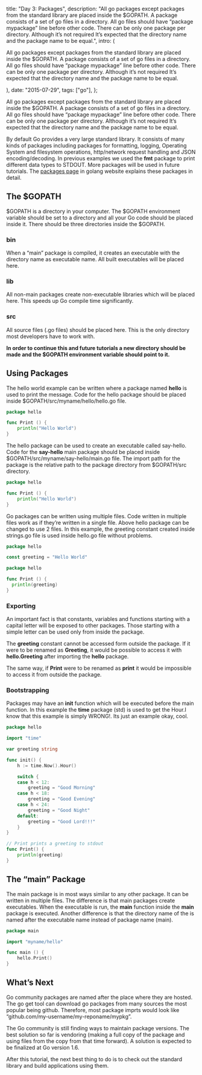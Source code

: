 
  title: "Day 3: Packages",
  description:
    "All go packages except packages from the standard library are placed inside the $GOPATH. A package consists of a set of go files in a directory. All go files should have “package mypackage” line before other code. There can be only one package per directory. Although it’s not required It’s expected that the directory name and the package name to be equal.",
  intro: (
    <section>
      <p>
        All go packages except packages from the standard library are placed
        inside the $GOPATH. A package consists of a set of go files in a
        directory. All go files should have “package mypackage” line before
        other code. There can be only one package per directory. Although it’s
        not required It’s expected that the directory name and the package name
        to be equal.
      </p>
    </section>
  ),
  date: "2015-07-29",
  tags: ["go"],
};


All go packages except packages from the standard library are placed inside the $GOPATH. A package consists of a set of go files in a directory. All go files should have “package mypackage” line before other code. There can be only one package per directory. Although it’s not required It’s expected that the directory name and the package name to be equal.

By default Go provides a very large standard library. It consists of many kinds of packages including packages for formatting, logging, Operating System and filesystem operations, http/network request handling and JSON encoding/decoding. In previous examples we used the **fmt** package to print different data types to STDOUT. More packages will be used in future tutorials. The [packages page](https://golang.org/pkg/) in golang website explains these packages in detail.

## The $GOPATH

$GOPATH is a directory in your computer. The $GOPATH environment variable should be set to a directory and all your Go code should be placed inside it. There should be three directories inside the $GOPATH.

### bin

When a “main” package is compiled, it creates an executable with the directory name as executable name. All built executables will be placed here.

### lib

All non-main packages create non-executable libraries which will be placed here. This speeds up Go compile time significantly.

### src

All source files (.go files) should be placed here. This is the only directory most developers have to work with.

**In order to continue this and future tutorials a new directory should be made and the $GOPATH environment variable should point to it.**

## Using Packages

The hello world example can be written where a package named **hello** is used to print the message. Code for the hello package should be placed inside $GOPATH/src/myname/hello/hello.go file.

```go
package hello

func Print () {
	println("Hello World")
}
```

The hello package can be used to create an executable called say-hello. Code for the **say-hello** main package should be placed inside $GOPATH/src/myname/say-hello/main.go file. The import path for the package is the relative path to the package directory from $GOPATH/src directory.

```go
package hello

func Print () {
	println("Hello World")
}
```

Go packages can be written using multiple files. Code written in multiple files work as if they’re written in a single file. Above hello package can be changed to use 2 files. In this example, the greeting constant created inside strings.go file is used inside hello.go file without problems.

```go
package hello

const greeting = "Hello World"
```

```go
package hello

func Print () {
  println(greeting)
}
```

### Exporting

An important fact is that constants, variables and functions starting with a capital letter will be exposed to other packages. Those starting with a simple letter can be used only from inside the package.

The **greeting** constant cannot be accessed form outside the package. If it were to be renamed as **Greeting**, it would be possible to access it with **hello.Greeting** after importing the **hello** package.

The same way, if **Print** were to be renamed as **print** it would be impossible to access it from outside the package.

### Bootstrapping

Packages may have an **init** function which will be executed before the main function. In this example the **time** package (std) is used to get the Hour.I know that this example is simply WRONG!. Its just an example okay, cool.

```go
package hello

import "time"

var greeting string

func init() {
	h := time.Now().Hour()

	switch {
	case h < 12:
		greeting = "Good Morning"
	case h < 18:
		greeting = "Good Evening"
	case h < 24:
		greeting = "Good Night"
	default:
		greeting = "Good Lord!!!"
	}
}

// Print prints a greeting to stdout
func Print() {
	println(greeting)
}
```

## The “main” Package

The main package is in most ways similar to any other package. It can be written in multiple files. The difference is that main packages create executables. When the executable is run, the **main** function inside the **main** package is executed. Another difference is that the directory name of the is named after the executable name instead of package name (main).

```go
package main

import "myname/hello"

func main () {
	hello.Print()
}
```

## What’s Next

Go community packages are named after the place where they are hosted. The go get tool can download go packages from many sources the most popular being github. Therefore, most package imprts would look like “github.com/my-username/my-reponame/mypkg”.

The Go community is still finding ways to maintain package versions. The best solution so far is vendoring (making a full copy of the package and using files from the copy from that time forward). A solution is expected to be finalized at Go version 1.6.

After this tutorial, the next best thing to do is to check out the standard library and build applications using them.
